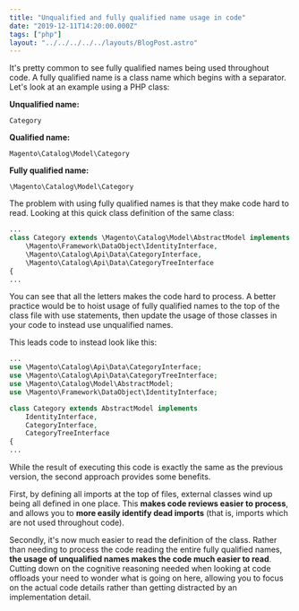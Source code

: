 ```yaml
---
title: "Unqualified and fully qualified name usage in code"
date: "2019-12-11T14:20:00.000Z"
tags: ["php"]
layout: "../../../../../layouts/BlogPost.astro"
---
```



It's pretty common to see fully qualified names being used throughout code. A fully qualified name is a class name which begins with a separator. Let's look at an example using a PHP class:

**Unqualified name:**

`Category`

**Qualified name:**

`Magento\Catalog\Model\Category`

**Fully qualified name:**

`\Magento\Catalog\Model\Category`

The problem with using fully qualified names is that they make code hard to read. Looking at this quick class definition of the same class:

```php
...
class Category extends \Magento\Catalog\Model\AbstractModel implements
    \Magento\Framework\DataObject\IdentityInterface,
    \Magento\Catalog\Api\Data\CategoryInterface,
    \Magento\Catalog\Api\Data\CategoryTreeInterface
{
...
```

You can see that all the letters makes the code hard to process. A better practice would be to hoist usage of fully qualified names to the top of the class file with use statements, then update the usage of those classes in your code to instead use unqualified names.

This leads code to instead look like this:

```php
...
use \Magento\Catalog\Api\Data\CategoryInterface;
use \Magento\Catalog\Api\Data\CategoryTreeInterface;
use \Magento\Catalog\Model\AbstractModel;
use \Magento\Framework\DataObject\IdentityInterface;

class Category extends AbstractModel implements
    IdentityInterface,
    CategoryInterface,
    CategoryTreeInterface
{
...
```

While the result of executing this code is exactly the same as the previous version, the second approach provides some benefits.

First, by defining all imports at the top of files, external classes wind up being all defined in one place. This **makes code reviews easier to process**, and allows you to **more easily identify dead imports** (that is, imports which are not used throughout code).

Secondly, it's now much easier to read the definition of the class. Rather than needing to process the code reading the entire fully qualified names, **the usage of unqualified names makes the code much easier to read**. Cutting down on the cognitive reasoning needed when looking at code offloads your need to wonder what is going on here, allowing you to focus on the actual code details rather than getting distracted by an implementation detail.

